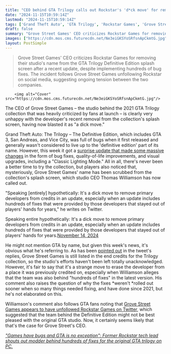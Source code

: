 ```yaml
---
title: "CEO behind GTA Trilogy calls out Rockstar's 'd*ck move' for removing his studio's name, claiming that 'hundreds of fixes' had 'stayed out of players' hands for years'"
date: "2024-11-15T10:59:14Z"
lastmod: "2024-11-15T10:59:14Z"
tags: ['Grand Theft Auto', 'GTA Trilogy', 'Rockstar Games', 'Grove Street Games', 'Action-Adventure', 'PC', 'Consoles', 'Game Development', 'Controversy']
draft: false
summary: "Grove Street Games' CEO criticizes Rockstar Games for removing their studio's name from the GTA Trilogy Definitive Edition splash screen after a recent update, despite implementing hundreds of bug fixes.  The incident follows Grove Street Games unfollowing Rockstar on social media, suggesting ongoing tension between the two companies."
images: ["https://cdn.mos.cms.futurecdn.net/Ne3eiGKSYoSRfsnApCkmtG.jpg"]
layout: PostSimple
---
```

> Grove Street Games' CEO criticizes Rockstar Games for removing their studio's name from the GTA Trilogy Definitive Edition splash screen after a recent update, despite implementing hundreds of bug fixes.  The incident follows Grove Street Games unfollowing Rockstar on social media, suggesting ongoing tension between the two companies.


        <img alt="Cover" src="https://cdn.mos.cms.futurecdn.net/Ne3eiGKSYoSRfsnApCkmtG.jpg"/>
        
The CEO of Grove Street Games – the studio behind the 2021 GTA Trilogy collection that was heavily criticized by fans at launch – is clearly very unhappy with the developer's recent removal from the collection's splash screen, having now blasted it as "a dick move."

Grand Theft Auto: The Trilogy – The Definitive Edition, which includes GTA 3, San Andreas, and Vice City, was full of bugs when it first released and generally wasn't considered to live up to the 'definitive edition' part of its name. However, this week it got a [<u>surprise update that made some massive changes</u>](https://www.gamesradar.com/games/grand-theft-auto/there-are-so-many-changes-in-the-gta-trilogy-patch-that-rockstar-didnt-even-try-to-list-them-but-the-ports-original-devs-have-been-scrubbed-from-title-screens/) in the form of bug fixes, quality-of-life improvements, and visual upgrades, including a "Classic Lighting Mode." All in all, there's never been a better time to try the collection, but players also noticed that, mysteriously, Grove Street Games' name has been scrubbed from the collection's splash screen, which studio CEO Thomas Williamson has now called out.

"Speaking [entirely] hypothetically: It's a dick move to remove primary developers from credits in an update, especially when an update includes hundreds of fixes that were provided by those developers that stayed out of players' hands for years," he writes on Twitter. 

Speaking entire hypothetically: It's a dick move to remove primary developers from credits in an update, especially when an update includes hundreds of fixes that were provided by those developers that stayed out of players' hands for years.[November 14, 2024](https://twitter.com/TSWilliamson/status/1857124999045222581)

He might not mention GTA by name, but given this week's news, it's obvious what he's referring to. As has been [<u>pointed out</u>](https://x.com/SynthPotato/status/1857197654784229523) in the tweet's replies, Grove Street Games is still listed in the end credits for the Trilogy collection, so the studio's efforts haven't been left totally unacknowledged. However, it's fair to say that it's a strange move to erase the developer from a place it was previously credited on, especially when Williamson alleges that the team was also behind "hundreds of fixes" in the latest version. His comment also raises the question of why the fixes *weren't *rolled out sooner when so many things needed fixing, and have done since 2021, but he's not elaborated on this. 

Williamson's comment also follows GTA fans noting that [<u>Grove Street Games appears to have unfollowed Rockstar Games on Twitter</u>](https://www.gamesradar.com/games/grand-theft-auto/gta-trilogy-developer-seemingly-unfollows-rockstar-on-social-media-after-new-update-removes-its-name-from-menu-screens/), which suggested that the team behind the Definitive Edition might not be best pleased with the original GTA studio. Now, it certainly seems likely that that's the case for Grove Street's CEO.

[<u><em>"Games have bugs and GTA is no exception": Former Rockstar tech lead shouts out modder behind hundreds of fixes for the original GTA trilogy on PC.</em></u>](https://www.gamesradar.com/games/grand-theft-auto/games-have-bugs-and-gta-is-no-exception-former-rockstar-tech-lead-shouts-out-modder-behind-hundreds-of-fixes-for-the-original-gta-trilogy-on-pc/)
        